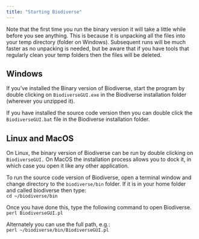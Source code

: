 ```yaml
---
title: "Starting Biodiverse"
---
```


Note that the first time you run the binary version it will take a little while before you see anything.  This is because it is unpacking all the files into your temp directory (folder on Windows).  Subsequent runs will be much faster as no unpacking is needed, but be aware that if you have tools that regularly clean your temp folders then the files will be deleted.  

##  Windows

If you’ve installed the Binary version of Biodiverse, start the program by double clicking on `BiodiverseGUI.exe` in the Biodiverse installation folder (wherever you unzipped it).  

If you have installed the source code version then you can double click the `BiodiverseGUI.bat` file in the Biodiverse installation folder.

##  Linux and MacOS

On Linux, the binary version of Biodiverse can be run by double clicking on `BiodiverseGUI.`  On MacOS the installation process allows you to dock it, in which case you open it like any other application.  

To run the source code version of Biodiverse, open a terminal window and change directory to the `biodiverse/bin` folder. If it is in your home folder and called biodiverse then type:   
`cd ~/biodiverse/bin`

Once you have done this, type the following command to open Biodiverse.   
`perl BiodiverseGUI.pl`

Alternately you can use the full path, e.g.:  
`perl ~/biodiverse/bin/BiodiverseGUI.pl`
